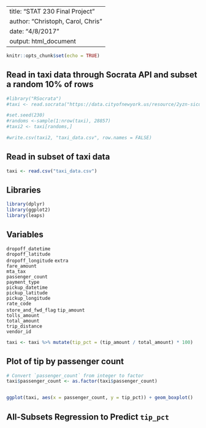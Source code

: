 ----
title: "STAT 230 Final Project"
author: "Christoph, Carol, Chris"
date: "4/8/2017"
output: html_document
 ----
```r
knitr::opts_chunk$set(echo = TRUE)
```

## Read in taxi data through Socrata API and subset a random 10% of rows

```r
#library("RSocrata")
#taxi <- read.socrata("https://data.cityofnewyork.us/resource/2yzn-sicd.json?$where=pickup_datetime between #'2015-05-06T00:00:00.000' and '2015-05-07T00:00:00.000'&payment_type=1")

#set.seed(230)
#randoms <-sample(1:nrow(taxi), 28857)
#taxi2 <- taxi[randoms,]

#write.csv(taxi2, "taxi_data.csv", row.names = FALSE)
```

## Read in subset of taxi data

```r
taxi <- read.csv("taxi_data.csv")
```

## Libraries

```r
library(dplyr)
library(ggplot2)
library(leaps)
```

## Variables
`dropoff_datetime`   
`dropoff_latitude`   
`dropoff_longitude` 
`extra`              
`fare_amount`        
`mta_tax`           
`passenger_count`    
`payment_type`       
`pickup_datetime`   
`pickup_latitude`    
`pickup_longitude`   
`rate_code`         
`store_and_fwd_flag` 
`tip_amount`         
`tolls_amount`      
`total_amount`       
`trip_distance`      
`vendor_id` 

```r
taxi <- taxi %>% mutate(tip_pct = (tip_amount / total_amount) * 100)
```


## Plot of tip by passenger count

```r
# Convert `passenger_count` from integer to factor
taxi$passenger_count <- as.factor(taxi$passenger_count)


ggplot(taxi, aes(x = passenger_count, y = tip_pct)) + geom_boxplot()
```

## All-Subsets Regression to Predict `tip_pct`

```r

```

